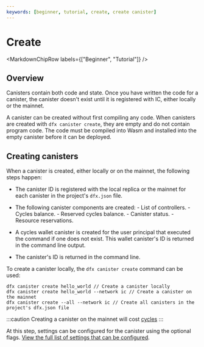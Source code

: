 ```yaml
---
keywords: [beginner, tutorial, create, create canister]
---
```



# Create

<MarkdownChipRow labels={["Beginner", "Tutorial"]} />

## Overview

Canisters contain both code and state. Once you have written the code for a canister, the canister doesn't exist until it is registered with IC, either locally or the mainnet.

A canister can be created without first compiling any code. When canisters are created with `dfx canister create`, they are empty and do not contain program code. The code must be compiled into Wasm and installed into the empty canister before it can be deployed.

## Creating canisters 

When a canister is created, either locally or on the mainnet, the following steps happen:

- The canister ID is registered with the local replica or the mainnet for each canister in the project's `dfx.json` file.

- The following canister components are created:
      - List of controllers.
      - Cycles balance.
      - Reserved cycles balance.
      - Canister status.
      - Resource reservations.

- A cycles wallet canister is created for the user principal that executed the command if one does not exist. This wallet canister's ID is returned in the command line output.

- The canister's ID is returned in the command line.

To create a canister locally, the `dfx canister create` command can be used:

```
dfx canister create hello_world // Create a canister locally
dfx canister create hello_world --network ic // Create a canister on the mainnet
dfx canister create --all --network ic // Create all canisters in the project's dfx.json file
```

:::caution 
Creating a canister on the mainnet will cost [cycles](/docs/current/developer-docs/getting-started/cycles/cycles-faucet)
:::

At this step, settings can be configured for the canister using the optional flags. [View the full list of settings that can be configured](/docs/current/developer-docs/developer-tools/cli-tools/cli-reference/dfx-canister#options-1).
